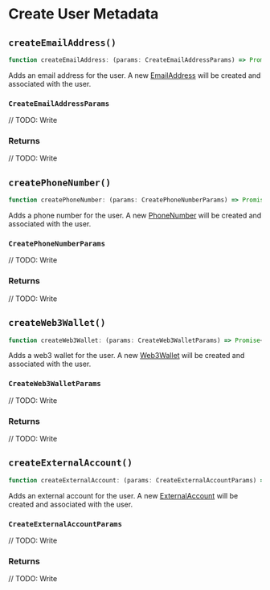
# Create User Metadata

## `createEmailAddress()`

```typescript
function createEmailAddress: (params: CreateEmailAddressParams) => Promise<EmailAddress>;
```

Adds an email address for the user. A new <a href="/reference-js/email-address/email-address">EmailAddress</a> will be created and associated with the user.

### `CreateEmailAddressParams`

// TODO: Write

### Returns

// TODO: Write

## `createPhoneNumber()`

```typescript
function createPhoneNumber: (params: CreatePhoneNumberParams) => Promise<PhoneNumber>;
```

Adds a phone number for the user. A new <a href="/reference-js/phone-number/phone-number">PhoneNumber</a> will be created and associated with the user.

### `CreatePhoneNumberParams`

// TODO: Write

### Returns

// TODO: Write

## `createWeb3Wallet()`

```typescript
function createWeb3Wallet: (params: CreateWeb3WalletParams) => Promise<Web3Wallet>;
```

Adds a web3 wallet for the user. A new <a href="/reference-js/web3-wallet/web3-wallet">Web3Wallet</a> will be created and associated with the user.

### `CreateWeb3WalletParams`

// TODO: Write

### Returns

// TODO: Write

## `createExternalAccount()`

```typescript
function createExternalAccount: (params: CreateExternalAccountParams) => Promise<ExternalAccount>;
```

Adds an external account for the user. A new <a href="/reference-js/external-account">ExternalAccount</a> will be created and associated with the user.

### `CreateExternalAccountParams`

// TODO: Write

### Returns

// TODO: Write

